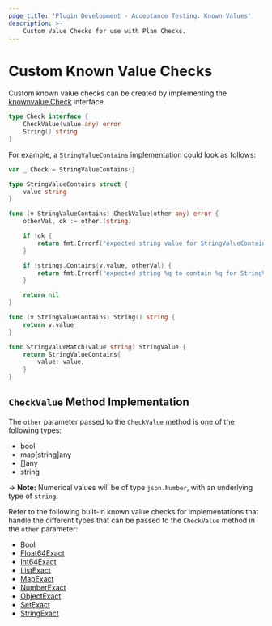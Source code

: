 ```yaml
---
page_title: 'Plugin Development - Acceptance Testing: Known Values'
description: >-
    Custom Value Checks for use with Plan Checks.
---
```


# Custom Known Value Checks

Custom known value checks can be created by implementing the [knownvalue.Check](https://pkg.go.dev/github.com/hashicorp/terraform-plugin-testing/knownvalue#Check) interface.

```go
type Check interface {
	CheckValue(value any) error
	String() string
}
```

For example, a `StringValueContains` implementation could look as follows:

```go
var _ Check = StringValueContains{}

type StringValueContains struct {
	value string
}

func (v StringValueContains) CheckValue(other any) error {
	otherVal, ok := other.(string)

	if !ok {
		return fmt.Errorf("expected string value for StringValueContains check, got: %T", other)
	}

	if !strings.Contains(v.value, otherVal) {
		return fmt.Errorf("expected string %q to contain %q for StringValueContains check", otherVal, v.value)
	}

	return nil
}

func (v StringValueContains) String() string {
	return v.value
}

func StringValueMatch(value string) StringValue {
	return StringValueContains{
		value: value,
	}
}
```

## `CheckValue` Method Implementation

The `other` parameter passed to the `CheckValue` method is one of the following types:

* bool
* map[string]any
* []any
* string

-> **Note:** Numerical values will be of type `json.Number`, with an underlying type of `string`.

Refer to the following built-in known value checks for implementations that handle the different types that can be passed to the `CheckValue` method in the `other` parameter:

* [Bool](https://pkg.go.dev/github.com/hashicorp/terraform-plugin-testing/knownvalue#Bool)
* [Float64Exact](https://pkg.go.dev/github.com/hashicorp/terraform-plugin-testing/knownvalue#Float64Exact)
* [Int64Exact](https://pkg.go.dev/github.com/hashicorp/terraform-plugin-testing/knownvalue#Int64Exact)
* [ListExact](https://pkg.go.dev/github.com/hashicorp/terraform-plugin-testing/knownvalue#ListExact)
* [MapExact](https://pkg.go.dev/github.com/hashicorp/terraform-plugin-testing/knownvalue#MapExact)
* [NumberExact](https://pkg.go.dev/github.com/hashicorp/terraform-plugin-testing/knownvalue#NumberExact)
* [ObjectExact](https://pkg.go.dev/github.com/hashicorp/terraform-plugin-testing/knownvalue#ObjectExact)
* [SetExact](https://pkg.go.dev/github.com/hashicorp/terraform-plugin-testing/knownvalue#SetExact)
* [StringExact](https://pkg.go.dev/github.com/hashicorp/terraform-plugin-testing/knownvalue#StringExact)
